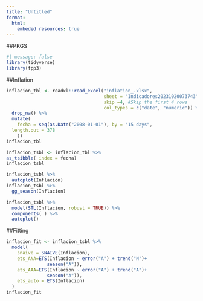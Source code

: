 ```yaml
---
title: "Untitled"
format: 
  html:
    embeded resources: true
---
```


##PKGS

```r
#| message: false
library(tidyverse)
library(fpp3)
```

##Inflation

```r
inflacion_tbl <- readxl::read_excel("inflation_.xlsx", 
                                    sheet = "Indicadores20231020073743", 
                                    skip =4, #Skip the first 4 rows
                                    col_types = c("date", "numeric")) %>% 
  drop_na() %>% 
  mutate(
    fecha = seq(as.Date("2008-01-01"), by = "15 days", 
  length.out = 378
    ))
inflacion_tbl
```
```r
inflacion_tsbl <- inflacion_tbl %>% 
as_tsibble( index = fecha)
inflacion_tsbl
```

```r
inflacion_tsbl %>% 
  autoplot(Inflacion)
inflacion_tsbl %>% 
  gg_season(Inflacion)
```
```r
inflacion_tsbl %>% 
  model(STL(Inflacion, robust = TRUE)) %>% 
  components( ) %>% 
  autoplot()
```

##Fitting
```r
inflacion_fit <- inflacion_tsbl %>% 
  model(
    snaive = SNAIVE(Inflacion),
    ets_ANA=ETS(Inflacion ~ error("A") + trend("N")+
               season("A")),
    ets_AAA=ETS(Inflacion ~ error("A") + trend("A")+
               season("A")),
    ets_auto = ETS(Inflacion)
  )
inflacion_fit
```

